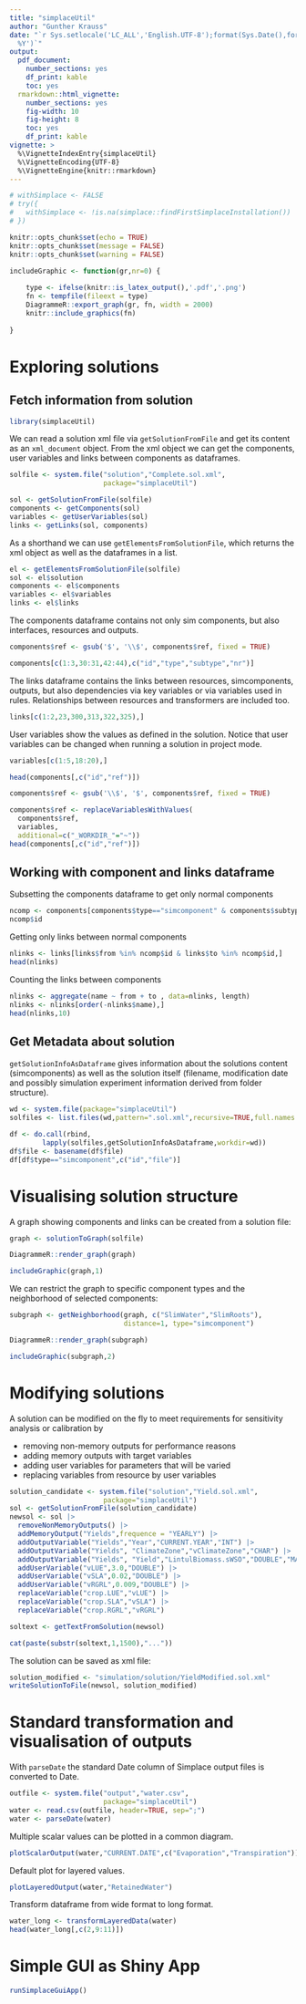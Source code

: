 ```yaml
---
title: "simplaceUtil"
author: "Gunther Krauss"
date: "`r Sys.setlocale('LC_ALL','English.UTF-8');format(Sys.Date(),format='%B %d,
  %Y')`"
output:
  pdf_document:
    number_sections: yes
    df_print: kable
    toc: yes
  rmarkdown::html_vignette:
    number_sections: yes
    fig-width: 10
    fig-height: 8
    toc: yes
    df_print: kable
vignette: >
  %\VignetteIndexEntry{simplaceUtil}
  %\VignetteEncoding{UTF-8}
  %\VignetteEngine{knitr::rmarkdown}
---
```


```r
# withSimplace <- FALSE
# try({
#   withSimplace <- !is.na(simplace::findFirstSimplaceInstallation())
# })

knitr::opts_chunk$set(echo = TRUE)
knitr::opts_chunk$set(message = FALSE)
knitr::opts_chunk$set(warning = FALSE)

includeGraphic <- function(gr,nr=0) {
  
    type <- ifelse(knitr::is_latex_output(),'.pdf','.png')
    fn <- tempfile(fileext = type)
    DiagrammeR::export_graph(gr, fn, width = 2000)
    knitr::include_graphics(fn)
  
}


```

# Exploring solutions

## Fetch information from solution


```r
library(simplaceUtil)
```

We can read a solution xml file via `getSolutionFromFile` and get its content as an `xml_document` object. From the xml object we can get the components, user variables and links between components as dataframes.

```r
solfile <- system.file("solution","Complete.sol.xml",
                       package="simplaceUtil")

sol <- getSolutionFromFile(solfile)
components <- getComponents(sol)
variables <- getUserVariables(sol)
links <- getLinks(sol, components)
```


As a shorthand we can use `getElementsFromSolutionFile`, which returns the xml object as well as the dataframes in a list.

```r
el <- getElementsFromSolutionFile(solfile)
sol <- el$solution
components <- el$components
variables <- el$variables
links <- el$links
```

The components dataframe contains not only sim components, but also interfaces, resources and outputs.
```r
components$ref <- gsub('$', '\\$', components$ref, fixed = TRUE)
```

```r
components[c(1:3,30:31,42:44),c("id","type","subtype","nr")]
```


The links dataframe contains the links between resources, simcomponents, outputs, but also dependencies via key variables or via variables used in rules. Relationships between resources and transformers are included too.

```r
links[c(1:2,23,300,313,322,325),]
```


User variables show the values as defined in the solution. Notice that user variables can be changed when running a solution in project mode.

```r
variables[c(1:5,18:20),]
```

```r
head(components[,c("id","ref")])
```


```r
components$ref <- gsub('\\$', '$', components$ref, fixed = TRUE)
```


```r
components$ref <- replaceVariablesWithValues(
  components$ref,
  variables, 
  additional=c("_WORKDIR_"="~"))
head(components[,c("id","ref")])
```




## Working with component and links dataframe

Subsetting the components dataframe to get only normal components

```r
ncomp <- components[components$type=="simcomponent" & components$subtype=="normal",]
ncomp$id
```

Getting only links between normal components

```r
nlinks <- links[links$from %in% ncomp$id & links$to %in% ncomp$id,]
head(nlinks)
```

Counting the links between components

```r
nlinks <- aggregate(name ~ from + to , data=nlinks, length)
nlinks <- nlinks[order(-nlinks$name),]
head(nlinks,10)
```





## Get Metadata about solution

`getSolutionInfoAsDataframe` gives information about the solutions content 
(simcomponents) as well as the solution itself (filename, modification date and
possibly simulation experiment information derived from folder structure).


```r
wd <- system.file(package="simplaceUtil")
solfiles <- list.files(wd,pattern=".sol.xml",recursive=TRUE,full.names = TRUE)

df <- do.call(rbind,
        lapply(solfiles,getSolutionInfoAsDataframe,workdir=wd))
df$file <- basename(df$file)
df[df$type=="simcomponent",c("id","file")] 
```


# Visualising solution structure

A graph showing components and links can be created from a solution file:

```r
graph <- solutionToGraph(solfile)
```
```r
DiagrammeR::render_graph(graph)
```
```r
includeGraphic(graph,1)
```

We can restrict the graph to specific component types and the neighborhood of
selected components:

```r
subgraph <- getNeighborhood(graph, c("SlimWater","SlimRoots"),
                            distance=1, type="simcomponent")
```
```r
DiagrammeR::render_graph(subgraph)
```
```r
includeGraphic(subgraph,2)
```


# Modifying solutions

A solution can be modified on the fly to meet requirements for sensitivity analysis or calibration  by

- removing non-memory outputs for performance reasons
- adding memory outputs with target variables
- adding user variables for parameters that will be varied
- replacing variables from resource by user variables


\footnotesize
```r
solution_candidate <- system.file("solution","Yield.sol.xml",
                       package="simplaceUtil")
sol <- getSolutionFromFile(solution_candidate)
newsol <- sol |>
  removeNonMemoryOutputs() |>
  addMemoryOutput("Yields",frequence = "YEARLY") |>
  addOutputVariable("Yields","Year","CURRENT.YEAR","INT") |>
  addOutputVariable("Yields", "ClimateZone","vClimateZone","CHAR") |>
  addOutputVariable("Yields", "Yield","LintulBiomass.sWSO","DOUBLE","MAX") |>
  addUserVariable("vLUE",3.0,"DOUBLE") |>
  addUserVariable("vSLA",0.02,"DOUBLE") |>
  addUserVariable("vRGRL",0.009,"DOUBLE") |>
  replaceVariable("crop.LUE","vLUE") |>
  replaceVariable("crop.SLA","vSLA") |>
  replaceVariable("crop.RGRL","vRGRL")

soltext <- getTextFromSolution(newsol)

cat(paste(substr(soltext,1,1500),"..."))
```

The solution can be saved as xml file:

```r
solution_modified <- "simulation/solution/YieldModified.sol.xml"  
writeSolutionToFile(newsol, solution_modified) 
```


# Standard transformation and visualisation of outputs

With `parseDate` the standard Date column of Simplace output files is converted to Date.

```r
outfile <- system.file("output","water.csv",
                       package="simplaceUtil")
water <- read.csv(outfile, header=TRUE, sep=";")
water <- parseDate(water)
```


Multiple scalar values can be plotted in a common diagram.

```r
plotScalarOutput(water,"CURRENT.DATE",c("Evaporation","Transpiration"))
```

Default plot for layered values.

```r
plotLayeredOutput(water,"RetainedWater")
```


Transform dataframe from wide format to long format.

```r
water_long <- transformLayeredData(water)
head(water_long[,c(2,9:11)])
```


# Simple GUI as Shiny App

```r
runSimplaceGuiApp()
```


